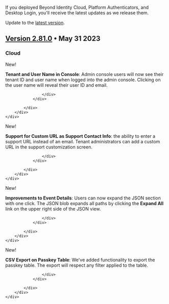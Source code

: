 
If you deployed Beyond Identity Cloud, Platform Authenticators, and Desktop Login, you'll receive the latest updates as we release them.


<p><a href="https://app.byndid.com/downloads"><span class="icons"><DownloadForOfflineIcon /></span></a> Update to the <a href="https://app.byndid.com/downloads">latest version</a>.</p>


## [Version 2.81.0](/v2-81-0) • May 31 2023

### Cloud


<div class="container-fluid">
    <div class="row">
        <div class="col-12 mt-6">
            <div>
                <div class="card-horizontal">
                    <div class="img-square-wrapper">
                        <span className="changelog-tag" data-tag="New">New!</span>
                    </div>
                    <div class="card-body">
                        <p><b>Tenant and User Name in Console</b>: Admin console users will now see their tenant ID and user name when logged into the admin console. Clicking on the user name will reveal their user ID and email.</p>
                            
                    </div>
                </div>
                
            </div>
        </div>
    </div>
</div>

<div class="container-fluid">
    <div class="row">
        <div class="col-12 mt-6">
            <div>
                <div class="card-horizontal">
                    <div class="img-square-wrapper">
                        <span className="changelog-tag" data-tag="New">New!</span>
                    </div>
                    <div class="card-body">
                        <p><b>Support for Custom URL as Support Contact Info</b>: the ability to enter a support URL instead of an email. Tenant administrators can add a custom URL in the support customization screen.</p>
                            
                    </div>
                </div>
                
            </div>
        </div>
    </div>
</div>

<div class="container-fluid">
    <div class="row">
        <div class="col-12 mt-6">
            <div>
                <div class="card-horizontal">
                    <div class="img-square-wrapper">
                        <span className="changelog-tag" data-tag="New">New!</span>
                    </div>
                    <div class="card-body">
                        <p><b>Improvements to Event Details</b>: Users can now expand the JSON section with one click. The JSON blob expands all paths by clicking the <b>Expand All</b> link on the upper right side of the JSON view.</p>
                            
                    </div>
                </div>
                
            </div>
        </div>
    </div>
</div>

<div class="container-fluid">
    <div class="row">
        <div class="col-12 mt-6">
            <div>
                <div class="card-horizontal">
                    <div class="img-square-wrapper">
                        <span className="changelog-tag" data-tag="New">New!</span>
                    </div>
                    <div class="card-body">
                        <p><b>CSV Export on Passkey Table</b>: We've added functionality to export the passkey table. The export will respect any filter applied to the table.</p>
                            
                    </div>
                </div>
                
            </div>
        </div>
    </div>
</div>





